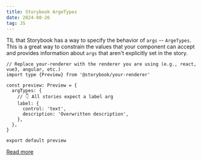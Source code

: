 ```yaml
---
title: Storybook ArgeTypes
date: 2024-08-26
tag: JS
---
```


TIL that Storybook has a way to specify the behavior of `args` -- `ArgeTypes`.
This is a great way to constrain the values that your component can accept and
provides information about `args` that aren't explicitly set in the story.

```tsx title="preview.ts"
// Replace your-renderer with the renderer you are using (e.g., react, vue3, angular, etc.)
import type {Preview} from '@storybook/your-renderer'

const preview: Preview = {
  argTypes: {
    // 👇 All stories expect a label arg
    label: {
      control: 'text',
      description: 'Overwritten description',
    },
  },
}

export default preview
```

[Read more](https://storybook.js.org/docs/api/arg-types)

